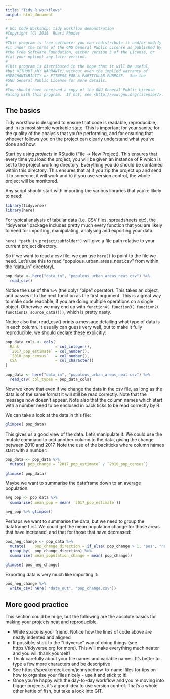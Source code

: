 ```yaml
---
title: "Tidy R workflows"
output: html_document
---
```



```r

# UCL Code Workshop: tidy workflow demonstration
#Copyright (C) 2018  Ruari Rhodes
#
#This program is free software: you can redistribute it and/or modify
#it under the terms of the GNU General Public License as published by
#the Free Software Foundation, either version 3 of the License, or
#(at your option) any later version.
#
#This program is distributed in the hope that it will be useful,
#but WITHOUT ANY WARRANTY; without even the implied warranty of
#MERCHANTABILITY or FITNESS FOR A PARTICULAR PURPOSE.  See the
#GNU General Public License for more details.
#
#You should have received a copy of the GNU General Public License
#along with this program.  If not, see <http://www.gnu.org/licenses/>.
```

## The basics

Tidy workflow is designed to ensure that code is readable, reproducible, and in its most simple workable state. This is important for your sanity, for the quality of the analysis that you're performing, and for ensuring that whoever follows you on the project can clearly understand what you've done and how.

Start by using *projects* in RStudio (File -> New Project). This ensures that every time you load the project, you will be given an instance of R which is set to the project working directory. Everything you do should be contained within this directory. This ensures that a) if you zip the project up and send it to someone, it will work and b) if you use version control, the whole project will be monitored.

Any script should start with importing the various libraries that you're likely to need:

```r
library(tidyverse)
library(here)
```

For typical analysis of tabular data (i.e. CSV files, spreadsheets etc), the "tidyverse" package includes pretty much every function that you are likely to need for importing, manipulating, analysing and exporting your data.

```here( "path_in_project/subfolder")``` will give a file path relative to your current project directory.

So if we want to read a csv file, we can use ```here()``` to point to the file we need. Let's use this to read "populous_urban_areas_neat.csv" from within the "data_in" directoryL

```r
pop_data <- here("data_in", "populous_urban_areas_neat.csv") %>% 
  read_csv()
```

Notice the use of the ``` %>% ``` (the dplyr "pipe" operator). This takes an object, and passes it to the next function as the first argument. This is a great way to make code readable, if you are doing multiple operations on a single object. Otherwise we may end up with ``` function4( function3( function2( function1( source_data)))) ```, which is pretty nasty.

Notice also that read_csv() prints a message detailing what type of data is in each column. It usually can guess very well, but to make it fully reproducible, we should declare these explicitly:


```r
pop_data_cols <- cols(
  Rank                = col_integer(),
  `2017_pop_estimate` = col_number(),
  `2010_pop_census`   = col_number(),
  CSA                 = col_character()
)

pop_data <- here("data_in", "populous_urban_areas_neat.csv") %>% 
  read_csv( col_types = pop_data_cols)
```

Now we know that even if we change the data in the csv file, as long as the data is of the same format it will still be read correctly. Note that the message now doesn't appear. Note also that the column names which start with a number need to be enclosed in back ticks to be read correctly by R.

We can take a look at the data in this file:

```r
glimpse( pop_data)
```

This gives us a good view of the data. Let's manipulate it. We could use the mutate command to add another column to the data, giving the change between 2010 and 2017. Note the use of the backticks where column names start with a number:


```r
pop_data <- pop_data %>% 
  mutate( pop_change = `2017_pop_estimate` / `2010_pop_census`)

glimpse( pop_data)
```

Maybe we want to summarise the dataframe down to an average population:

```r
avg_pop <- pop_data %>% 
  summarise( mean_pop = mean( `2017_pop_estimate`))

avg_pop %>% glimpse()
```


Perhaps we want to summarise the data, but we need to group the dataframe first. We could get the mean population change for those areas that have increased, and that for those that have decreased:

```r
pos_neg_change <- pop_data %>% 
  mutate(    pop_change_direction = if_else( pop_change > 1, "pos", "neg")) %>% 
  group_by(  pop_change_direction) %>% 
  summarise( mean_population_change = mean( pop_change))

glimpse( pos_neg_change)
```

Exporting data is very much like importing it:

```r
pos_neg_change %>% 
  write_csv( here( "data_out", "pop_change.csv"))
```


## More good practice

This section could be huge, but the following are the absolute basics for making your projects neat and reproducible.

* White space is your friend. Notice how the lines of code above are neatly indented and aligned
* If possible, stick to the "tidyverse" way of doing things (see https://tidyverse.org for more). This will make everything much neater and you will thank yourself!
* Think carefully about your file names and variable names. It's better to type a few more characters and be descriptive
* See https://speakerdeck.com/jennybc/how-to-name-files for tips on how to organise your files nicely - use it and stick to it!
* Once you're happy with the day-to-day workflow and you're moving into bigger projects, it's a good idea to use version control. That's a whole other kettle of fish, but take a look into GIT.












